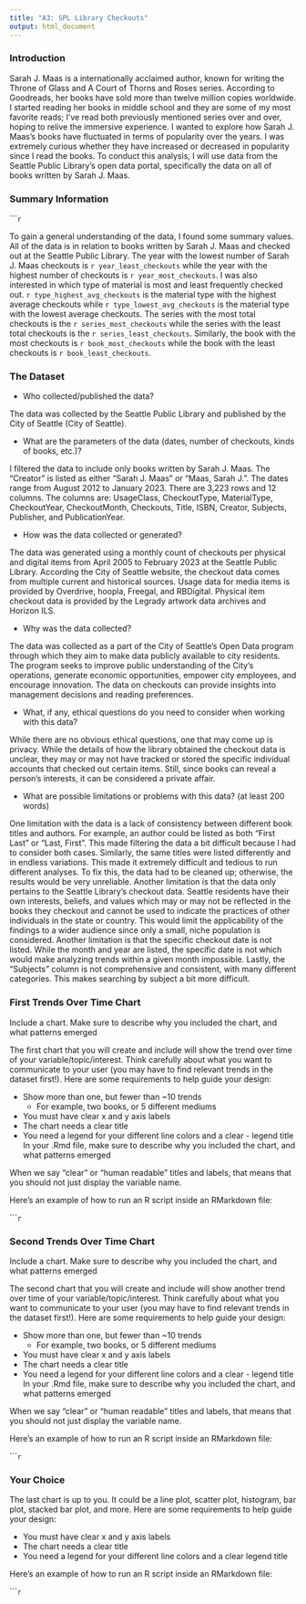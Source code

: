 ```yaml
---
title: "A3: SPL Library Checkouts"
output: html_document
---
```


### Introduction

Sarah J. Maas is a internationally acclaimed author, known for writing the Throne of Glass and A Court of Thorns and Roses series. According to Goodreads, her books have sold more than twelve million copies worldwide. I started reading her books in middle school and they are some of my most favorite reads; I’ve read both previously mentioned series over and over, hoping to relive the immersive experience. I wanted to explore how Sarah J. Maas’s books have fluctuated in terms of popularity over the years. I was extremely curious whether they have increased or decreased in popularity since I read the books. To conduct this analysis, I will use data from the Seattle Public Library’s open data portal, specifically the data on all of books written by Sarah J. Maas.

### Summary Information

``````r
```

To gain a general understanding of the data, I found some summary values. All of the data is in relation to books written by Sarah J. Maas and checked out at the Seattle Public Library. The year with the lowest number of Sarah J. Maas checkouts is `r year_least_checkouts` while the year with the highest number of checkouts is `r year_most_checkouts`. I was also interested in which type of material is most and least frequently checked out. `r type_highest_avg_checkouts` is the material type with the highest average checkouts while `r type_lowest_avg_checkouts` is the material type with the lowest average checkouts. The series with the most total checkouts is the `r series_most_checkouts` while the series with the least total checkouts is the `r series_least_checkouts`. Similarly, the book with the most checkouts is `r book_most_checkouts` while the book with the least checkouts is `r book_least_checkouts`.

### The Dataset

- Who collected/published the data?  

The data was collected by the Seattle Public Library and published by the City of Seattle (City of Seattle).

- What are the parameters of the data (dates, number of checkouts, kinds of books, etc.)?

I filtered the data to include only books written by Sarah J. Maas. The "Creator" is listed as either "Sarah J. Maas" or "Maas, Sarah J.". The dates range from August 2012 to January 2023.
There are 3,223 rows and 12 columns. The columns are: UsageClass, CheckoutType, MaterialType, CheckoutYear, CheckoutMonth, Checkouts, Title, ISBN, Creator, Subjects, Publisher, and PublicationYear. 

- How was the data collected or generated?

The data was generated using a monthly count of checkouts per physical and digital items from April 2005 to February 2023 at the Seattle Public Library. According the City of Seattle website, the checkout data comes from multiple current and historical sources. Usage data for media items is provided by Overdrive, hoopla, Freegal, and RBDigital. Physical item checkout data is provided by the Legrady artwork data archives and Horizon ILS. 

- Why was the data collected?

The data was collected as a part of the City of Seattle's Open Data program through which they aim to make data publicly available to city residents. The program seeks to improve public understanding of the City's operations, generate economic opportunities, empower city employees, and encourage innovation.
The data on checkouts can provide insights into management decisions and reading preferences. 

- What, if any, ethical questions do you need to consider when working with this data? 

While there are no obvious ethical questions, one that may come up is privacy. While the details of how the library obtained the checkout data is unclear, they may or may not have tracked or stored the specific individual accounts that checked out certain items. Still, since books can reveal a person's interests, it can be considered a private affair.

- What are possible limitations or problems with this data?   (at least 200 words)

One limitation with the data is a lack of consistency between different book titles and authors. For example, an author could be listed as both “First Last” or “Last, First”. This made filtering the data a bit difficult because I had to consider both cases. Similarly, the same titles were listed differently and in endless variations. This made it extremely difficult and tedious to run different analyses. To fix this, the data had to be cleaned up; otherwise, the results would be very unreliable. Another limitation is that the data only pertains to the Seattle Library’s checkout data. Seattle residents have their own interests, beliefs, and values which may or may not be reflected in the books they checkout and cannot be used to indicate the practices of other individuals in the state or country. This would limit the applicability of the findings to a wider audience since only a small, niche population is considered. Another limitation is that the specific checkout date is not listed. While the month and year are listed, the specific date is not which would make analyzing trends within a given month impossible. Lastly, the “Subjects” column is not comprehensive and consistent, with many different categories. This makes searching by subject a bit more difficult. 


### First Trends Over Time Chart

Include a chart. Make sure to describe why you included the chart, and what patterns emerged

The first chart that you will create and include will show the trend over time of your variable/topic/interest. Think carefully about what you want to communicate to your user (you may have to find relevant trends in the dataset first!). Here are some requirements to help guide your design:

- Show more than one, but fewer than ~10 trends
  - For example, two books, or 5 different mediums
- You must have clear x and y axis labels
- The chart needs a clear title 
- You need a legend for your different line colors and a clear - legend title
In your .Rmd file, make sure to describe why you included the chart, and what patterns emerged

When we say "clear" or "human readable" titles and labels, that means that you should not just display the variable name.

Here's an example of how to run an R script inside an RMarkdown file:

``````r
```

### Second Trends Over Time Chart

Include a chart. Make sure to describe why you included the chart, and what patterns emerged

The second chart that you will create and include will show another trend over time of your variable/topic/interest. Think carefully about what you want to communicate to your user (you may have to find relevant trends in the dataset first!). Here are some requirements to help guide your design:

- Show more than one, but fewer than ~10 trends
  - For example, two books, or 5 different mediums
- You must have clear x and y axis labels
- The chart needs a clear title 
- You need a legend for your different line colors and a clear - legend title
In your .Rmd file, make sure to describe why you included the chart, and what patterns emerged

When we say "clear" or "human readable" titles and labels, that means that you should not just display the variable name.

Here's an example of how to run an R script inside an RMarkdown file:

``````r
```

### Your Choice

The last chart is up to you. It could be a line plot, scatter plot, histogram, bar plot, stacked bar plot, and more. Here are some requirements to help guide your design:

- You must have clear x and y axis labels
- The chart needs a clear title 
- You need a legend for your different line colors and a clear legend title

Here's an example of how to run an R script inside an RMarkdown file:

``````r
```


